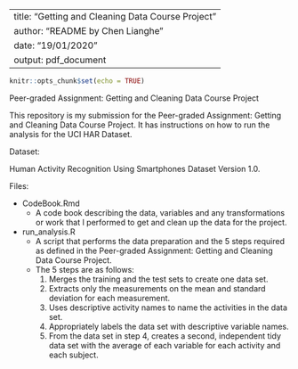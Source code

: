 


---
title: "Getting and Cleaning Data Course Project"
author: "README by Chen Lianghe"
date: "19/01/2020"
output: pdf_document
---

```r
knitr::opts_chunk$set(echo = TRUE)
```

Peer-graded Assignment: Getting and Cleaning Data Course Project

This repository is my submission for the Peer-graded Assignment: Getting and Cleaning Data Course Project. It has instructions on how to run the analysis for the UCI HAR Dataset.

Dataset:

Human Activity Recognition Using Smartphones Dataset Version 1.0.

Files:

- CodeBook.Rmd
    - A code book describing the data, variables and any transformations or work that I performed to get and clean up the data for the project.
- run_analysis.R
    - A script that performs the data preparation and the 5 steps required as defined in the Peer-graded Assignment: Getting and Cleaning Data Course Project.
    - The 5 steps are as follows:
        1. Merges the training and the test sets to create one data set.
        2. Extracts only the measurements on the mean and standard deviation for each measurement.
        3. Uses descriptive activity names to name the activities in the data set.
        4. Appropriately labels the data set with descriptive variable names.
        5. From the data set in step 4, creates a second, independent tidy data set with the average of each variable for each activity and each subject.


